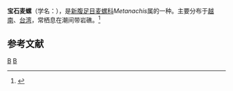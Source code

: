 {{Speciesbox
| taxon = Metanachis jaspidea
| binomial_authority = (Sowerby, 1887)
}}
'''宝石麦螺'''（学名：''{{lang|la|Metanachis jaspidea}}''），是[[新腹足目|新腹足目]][[麦螺科|麦螺科]]''Metanachis''属的一种。主要分布于[[越南|越南]]、[[台湾|台湾]]，常栖息在潮间带岩礁。<ref>{{cite web|url=http://shell.sinica.edu.tw/chinese/shellbase_detail.php?science_no=1015|title=国际贝库：宝石麦螺|publisher=台湾贝类资料库|accessdate=2009-08-11|archive-date=2016-03-04|archive-url=https://web.archive.org/web/20160304125905/http://shell.sinica.edu.tw/chinese/shellbase_detail.php?science_no=1015|dead-url=no}}</ref>

== 参考文献 ==
{{reflist}}
{{Taxonbar|from=Q13847076}}

[[Category:麦螺科|B]]
[[Category:_1887年描述的动物|B]]